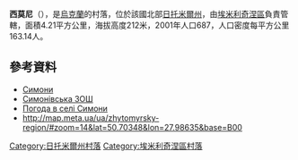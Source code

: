 {{coord|50|42|33|N|27|56|1|E|scale:30000|display=title}}

'''西莫尼'''（{{lang-uk|Симони}}），是[[烏克蘭|烏克蘭]]的村落，位於該國北部[[日托米爾州|日托米爾州]]，由[[埃米利奇涅區|埃米利奇涅區]]負責管轄，面積4.21平方公里，海拔高度212米，2001年人口687，人口密度每平方公里163.14人。

==參考資料==
* [http://w1.c1.rada.gov.ua/pls/z7502/A005?rdat1=14.09.2012&rf7571=9253 Симони]{{Dead link|date=2018年6月 |bot=InternetArchiveBot |fix-attempted=no }}
* [http://symonuschool.at.ua/ Симонівська ЗОШ]
* [http://weather.in.ua/ua/zhitomirskaja/23807 Погода в селі Симони] {{Wayback|url=http://weather.in.ua/ua/zhitomirskaja/23807 |date=20190221000157 }}
* http://map.meta.ua/ua/zhytomyrsky-region/#zoom=14&lat=50.70348&lon=27.98635&base=B00 {{Wayback|url=http://map.meta.ua/ua/zhytomyrsky-region/#zoom=14&lat=50.70348&lon=27.98635&base=B00 |date=20210225134731 }}

{{DEFAULTSORT:Симони}}
[[Category:日托米爾州村落|Category:日托米爾州村落]]
[[Category:埃米利奇涅區村落|Category:埃米利奇涅區村落]]


{{Zhytomyr-geo-stub}}